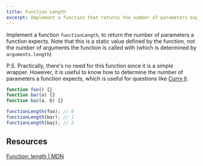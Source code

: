 ```yaml
---
title: Function Length
excerpt: Implement a function that returns the number of parameters expected by a function
---
```


Implement a function `functionLength`, to return the number of parameters a function expects. Note that this is a static value defined by the function, not the number of arguments the function is called with (which is determined by `arguments.length`)

P.S. Practically, there's no need for this function since it is a simple wrapper. However, it is useful to know how to determine the number of parameters a function expects, which is useful for questions like [Curry II](/questions/javascript/curry-ii).

```js
function foo() {}
function bar(a) {}
function baz(a, b) {}

functionLength(foo); // 0
functionLength(bar); // 1
functionLength(baz); // 2
```

## Resources

[Function: length | MDN](https://developer.mozilla.org/en-US/docs/Web/JavaScript/Reference/Global_Objects/Function/length)
